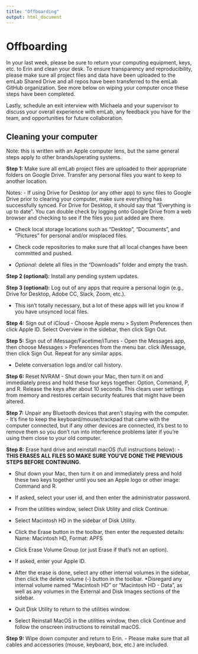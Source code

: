 ```yaml
---
title: "Offboarding"
output: html_document
---
```


# Offboarding


In your last week, please be sure to return your computing equipment, keys, etc. to Erin and clean your desk. To ensure transparency and reproducibility, please make sure all project files and data have been uploaded to the emLab Shared Drive and all repos have been transferred to the emLab GitHub organization. See more below on wiping your computer once these steps have been completed.

Lastly, schedule an exit interview with Michaela and your supervisor to discuss your overall experience with emLab, any feedback you have for the team, and opportunities for future collaboration. 

## Cleaning your computer

Note: this is written with an Apple computer lens, but the same general steps apply to other brands/operating systems.

**Step 1:** Make sure all emLab project files are uploaded to their appropriate folders on Google Drive. Transfer any personal files you want to keep to another location. 

Notes: 
- If using Drive for Desktop (or any other app) to sync files to Google Drive prior to clearing your computer, make sure everything has successfully synced. For Drive for Desktop, it should say that “Everything is up to date”. You can double check by logging onto Google Drive from a web browser and checking to see if the files you just added are there.

- Check local storage locations such as “Desktop”, “Documents”, and “Pictures” for personal and/or misplaced files. 

- Check code repositories to make sure that all local changes have been committed and pushed. 

- *Optional:* delete all files in the “Downloads” folder and empty the trash. 

**Step 2 (optional):** Install any pending system updates. 

**Step 3 (optional):** Log out of any apps that require a personal login (e.g., Drive for Desktop, Adobe CC, Slack, Zoom, etc.).

- This isn’t totally necessary, but a lot of these apps will let you know if you have unsynced local files. 

**Step 4:** Sign out of iCloud
- Choose Apple menu > System Preferences then click Apple ID. Select Overview in the sidebar, then click Sign Out. 

**Step 5:** Sign out of iMessage/Facetime/iTunes
- Open the Messages app, then choose Messages > Preferences from the menu bar. click iMessage, then click Sign Out. Repeat for any similar apps. 

- Delete conversation logs and/or call history. 

**Step 6:** Reset NVRAM
- Shut down your Mac, then turn it on and immediately press and hold these four keys together: Option, Command, P, and R. Release the keys after about 10 seconds. This clears user settings from memory and restores certain security features that might have been altered. 

**Step 7:** Unpair any Bluetooth devices that aren’t staying with the computer. 
- It’s fine to keep the keyboard/mouse/trackpad that came with the computer connected, but if any other devices are connected, it’s best to to remove them so you don’t run into interference problems later if you’re using them close to your old computer.

**Step 8:** Erase hard drive and reinstall macOS (full instructions below): 
- **THIS ERASES ALL FILES SO MAKE SURE YOU’VE DONE THE PREVIOUS STEPS BEFORE CONTINUING.** 

- Shut down your Mac, then turn it on and immediately press and hold these two keys together until you see an Apple logo or other image: Command and R. 

- If asked, select your user id, and then enter the administrator password. 

- From the utilities window, select Disk Utility and click Continue. 

- Select Macintosh HD in the sidebar of Disk Utility. 
- Click the Erase button in the toolbar, then enter the requested details: Name: Macintosh HD, Format: APFS

- Click Erase Volume Group (or just Erase if that’s not an option). 

- If asked, enter your Apple ID. 

- After the erase is done, select any other internal volumes in the sidebar, then click the delete volume (-) button in the toolbar. *Disregard any internal volume named “Macintosh HD” or “Macintosh HD - Data”, as well as any volumes in the External and Disk Images sections of the sidebar. 

- Quit Disk Utility to return to the utilities window. 

- Select Reinstall MacOS in the utilities window, then click Continue and follow the onscreen instructions to reinstall macOS. 

**Step 9:** Wipe down computer and return to Erin.
- Please make sure that all cables and accessories (mouse, keyboard, box, etc.) are included. 